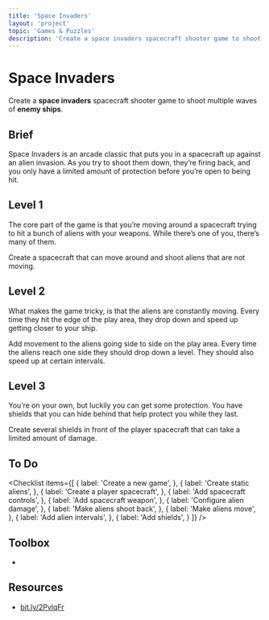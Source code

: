 ```yaml
---
title: 'Space Invaders'
layout: 'project'
topic: 'Games & Puzzles'
description: 'Create a space invaders spacecraft shooter game to shoot multiple waves of enemy ships.'
---
```



<ProjectHeader>

# Space Invaders

Create a <strong className="color-blue">space invaders</strong> spacecraft shooter game to shoot multiple waves of <strong className="color-purple">enemy ships</strong>.

</ProjectHeader>

<ProjectContent>

## Brief

Space Invaders is an arcade classic that puts you in a spacecraft up against an alien invasion. As you try to shoot them down, they’re firing back, and you only have a limited amount of protection before you’re open to being hit.

## Level 1

The core part of the game is that you’re moving around a spacecraft trying to hit a bunch of aliens with your weapons. While there’s one of you, there’s many of them.

Create a spacecraft that can move around and shoot aliens that are not moving.

<LoginRequired>

## Level 2

What makes the game tricky, is that the aliens are constantly moving. Every time they hit the edge of the play area, they drop down and speed up getting closer to your ship.

Add movement to the aliens going side to side on the play area. Every time the aliens reach one side they should drop down a level. They should also speed up at certain intervals.

## Level 3

You’re on your own, but luckily you can get some protection. You have shields that you can hide behind that help protect you while they last.

Create several shields in front of the player spacecraft that can take a limited amount of damage.

</LoginRequired>

</ProjectContent>

<ProjectSidebar>

## To Do

<Checklist items={[
  {
    label: 'Create a new game',
  },
  {
    label: 'Create static aliens',
  },
  {
    label: 'Create a player spacecraft',
  },
  {
    label: 'Add spacecraft controls',
  },
  {
    label: 'Add spacecraft weapon',
  },
  {
    label: 'Configure alien damage',
  },
  {
    label: 'Make aliens shoot back',
  },
  {
    label: 'Make aliens move',
  },
  {
    label: 'Add alien intervals',
  },
  {
    label: 'Add shields',
  }
]} />

## Toolbox

-

## Resources
- [bit.ly/2PvlqFr](https://bit.ly/2PvlqFr)

</ProjectSidebar>